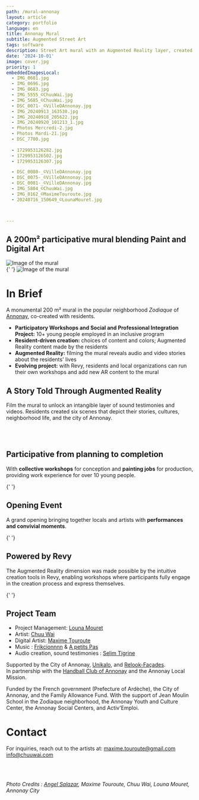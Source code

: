 ```yaml
---
path: /mural-annonay
layout: article
category: portfolio
language: en
title: Annonay Mural
subtitle: Augmented Street Art
tags: software
description: Street Art mural with an Augmented Reality layer, created by Chuu Wai, Maxime Touroute and Louna Mouret
date: '2024-10-01'
image: cover.jpg
priority: 1
embeddedImagesLocal:
  - IMG_0681.jpg
  - IMG_0696.jpg
  - IMG_0683.jpg
  - IMG_5555_©ChuuWai.jpg
  - IMG_5685_©ChuuWai.jpg
  - DSC_0071-_©VilleDAnnonay.jpg
  - IMG_20240913_163530.jpg
  - IMG_20240918_205622.jpg
  - IMG_20240920_101213_1.jpg
  - Photos Mercredi-2.jpg
  - Photos Mardi-21.jpg
  - DSC_7700.jpg  
  
  - 1729953126282.jpg
  - 1729953126502.jpg
  - 1729953126307.jpg

  - DSC_0080-_©VilleDAnnonay.jpg
  - DSC_0075-_©VilleDAnnonay.jpg
  - DSC_0081-_©VilleDAnnonay.jpg
  - IMG_5804_©ChuuWai.jpg
  - IMG_0162_©MaximeTouroute.jpg
  - 20240716_150649_©LounaMouret.jpg



---
```


## A 200m² participative mural blending Paint and Digital Art

![Image of the  mural](cover.jpg)  
<ImageGrid props={props.data.mdx.frontmatter.embeddedImagesLocal.slice(0,3)} />{' '}
![Image of the  mural](megaPano-lowlow.jpg)  


# In Brief
A monumental 200 m² mural in the popular neighborhood _Zodiaque_ of [Annonay](https://www.annonay.fr/), co-created with residents.

* __**Participatory Workshops and Social and Professional Integration Project**:__ 10+ young people employed in an inclusive program
* __Resident-driven creation:__ choices of content and colors; Augmented Reality content made by the residents
* __Augmented Reality:__ filming the mural reveals audio and video stories about the residents' lives
* __Evolving project:__ with Revy, residents and local organizations can run their own workshops and add new AR content to the mural

## A Story Told Through Augmented Reality

Film the mural to unlock an intangible layer of sound testimonies and videos. Residents created six scenes that depict their stories, cultures, neighborhood life, and the city of Annonay.

<ResponsiveIframe
  src="https://youtube.com/embed/JnUd3BPIaU8"
  width="1920"
  height="1080"
/>

<br />
<br />

## Participative from planning to completion

With __collective workshops__ for conception and __painting jobs__ for production, providing work experience for over 10 young people.

<ResponsiveIframe
  src="https://player.vimeo.com/video/1020579074"
  width="1920"
  height="1080"
/>

<ImageGrid props={props.data.mdx.frontmatter.embeddedImagesLocal.slice(3,12)} />{' '}


## Opening Event

A grand opening bringing together locals and artists with __performances and convivial moments__.

<ImageGrid props={props.data.mdx.frontmatter.embeddedImagesLocal.slice(12,15)} />{' '}


<ResponsiveIframe
  src="https://youtube.com/embed/mDf55pISk-w"
  width="1920"
  height="1080"
/>

## Powered by Revy

The Augmented Reality dimension was made possible by the intuitive creation tools in Revy, enabling workshops where participants fully engage in the creation process and express themselves.


<ImageGrid props={props.data.mdx.frontmatter.embeddedImagesLocal.slice(15,22)} />{' '}

## Project Team

* Project Management: [Louna Mouret](//www.linkedin.com/in/louna-mouret-219b4318b/)
* Artist: [Chuu Wai](//chuuwai.com)
* Digital Artist: [Maxime Touroute](//maximetouroute.com)
* Music : [Frikcionnnn](https://www.instagram.com/frikcionnnn) & [A petits Pas](https://www.instagram.com/apetitspasgroupe)
* Audio creation, sound testimonies : [Selim Tigrine](//fr.linkedin.com/in/selim-tigrine-b38408170)

Supported by the City of Annonay, [Unikalo](//unikalo.com/), and [Relook-Façades](//www.relook-facades.fr/).  
In partnership with the [Handball Club of Annonay](//www.hbca07.fr/) and the Annonay Local Mission.

Funded by the French government (Prefecture of Ardèche), the City of Annonay, and the Family Allowance Fund. With the support of Jean Moulin School in the Zodiaque neighborhood, the Annonay Youth and Culture Center, the Annonay Social Centers, and Activ'Emploi.

# Contact

For inquiries, reach out to the artists at:
[maxime.touroute@gmail.com](mailto:maxime.touroute@gmail.com)
[info@chuuwai.com](mailto:info@chuuwai.com)

<br />
<br />

  
_Photo Credits : [Angel Salazar](//www.estudiocreativo.fr/angelsalazar), Maxime Touroute, Chuu Wai, Louna Mouret, Annonay City_
